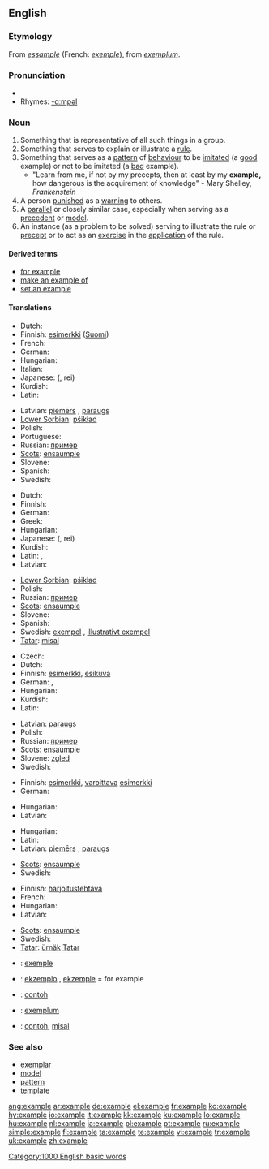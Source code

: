 {{wikipedia|dab=example}}
==English==

{{rank|q|greatly|floor|982|example|class|century|sorry}}

===Etymology===
From {{OF.}} ''[[essample]]'' (French: ''[[exemple]]''), from {{L.}} ''[[exemplum]]''.

===Pronunciation===
* {{audio|en-us-example.ogg|Audio (US)}}
* Rhymes: [[Rhymes:English:-ɑːmpəl|-ɑːmpəl]]

===Noun===
{{en-noun}}

# Something that is representative of all such things in a group.
# Something that serves to explain or illustrate a [[rule]].
# Something that serves as a [[pattern]] of [[behaviour]] to be [[imitate]]d (a [[good]] example) or not to be imitated (a [[bad]] example).
#* "Learn from me, if not by my precepts, then at least by my '''example,''' how dangerous is the acquirement of knowledge" - Mary Shelley, ''Frankenstein''
# A person [[punish]]ed as a [[warning]] to others.
# A [[parallel]] or closely similar case, especially when serving as a [[precedent]] or [[model]].
# An instance (as a problem to be solved) serving to illustrate the rule or [[precept]] or to act as an [[exercise]] in the [[application]] of the rule.

====Derived terms====
* [[for example]]
* [[make an example of]]
* [[set an example]]

====Translations====
{{trans-top|something representative of a group}}
* Dutch: {{t+|nl|voorbeeld|n}}
* Finnish: [[esimerkki]] ([[:fi:esimerkki|Suomi]])
* French: {{t+|fr|exemple|m}}
* German: {{t+|de|Beispiel|n}}
* Hungarian: {{t|hu|példány}}
* Italian: {{t+|it|esempio|m}}
* Japanese: {{Jpan|[[例]]}} ({{Jpan|[[れい]]}}, rei)
* Kurdish: {{KUchar|[[نمونه‌]]}}
* Latin: {{t-|la|exemplum|n}}
{{trans-mid}}
* Latvian: [[piemērs]] {{m}}, [[paraugs]] {{m}}
* [[Lower Sorbian]]: [[pśikład]] {{m}}
* Polish: {{t+|pl|przykład|m}}
* Portuguese: {{t+|pt|exemplo|m}}
* Russian: [[пример]] {{m}}
* [[Scots]]: [[ensaumple]]
* Slovene: {{t+|sl|primer|m}}
* Spanish: {{t-|es|ejemplo|m}}
* Swedish: {{t+|sv|exempel|n}}
{{trans-bottom}}

{{trans-top|something serving to explain or illustrate a rule}}
* Dutch: {{t+|nl|voorbeeld|n}}
* Finnish: {{t+|fi|esimerkki}}
* German: {{t+|de|Beispiel|n}}
* Greek: {{t+|el|παράδειγμα|n|tr=paráthigma|sc=Grek}}
* Hungarian: {{t+|hu|példa}}
* Japanese: {{Jpan|[[例]]}} ({{Jpan|[[れい]]}}, rei)
* Kurdish: {{KUchar|[[نمونه‌]]}}
* Latin: {{t+|la|exemplar|n}}, {{t-|la|exemplum|n}}
* Latvian: {{t-|lv|piemērs|m|xs=Latvian}}
{{trans-mid}}
* [[Lower Sorbian]]: [[pśikład]] {{m}}
* Polish: {{t+|pl|przykład|m}}
* Russian: [[пример]] {{m}}
* [[Scots]]: [[ensaumple]]
* Slovene: {{t+|sl|primer|m}}
* Spanish: {{t-|es|ejemplar|m}}
* Swedish: [[exempel]] {{n}}, [[illustrativt exempel]] {{n}}
* [[Tatar]]: [[mísal]]
{{trans-bottom}}

{{trans-top|something serving as a pattern of behaviour}}
* Czech: {{t-|cs|příklad|m}}
* Dutch: {{t+|nl|voorbeeld}}
* Finnish: [[esimerkki]], [[esikuva]]
* German: {{t+|de|Vorbild|n}}, {{t+|de|Beispiel|n}}
* Hungarian: {{t+|hu|példa}}
* Kurdish: {{KUchar|[[نمونه‌]]}}
* Latin: {{t-|la|exemplum|n}}
{{trans-mid}}
* Latvian: [[paraugs]] {{m}}
* Polish: {{t+|pl|przykład|m}}
* Russian: [[пример]] {{m}}
* [[Scots]]: [[ensaumple]]
* Slovene: [[zgled]] {{m}}
* Swedish: {{t+|sv|exempel|n}}
{{trans-bottom}}

{{trans-top|person punished as a warning to others}}
* Finnish: [[esimerkki]], [[varoittava]] [[esimerkki]]
* German: {{t+|de|Exempel|n}}
{{trans-mid}}
* Hungarian: {{t+|hu|precedens}}
* Latvian: {{t-|lv|piemērs|m|xs=Latvian}}
{{trans-bottom}}

{{trans-top|parallel or closely similar case}}
* Hungarian: {{t+|hu|precedens}}
* Latin: {{t-|la|exemplum|n}}
* Latvian: [[piemērs]] {{m}}, [[paraugs]] {{m}}
{{trans-mid}}
* [[Scots]]: [[ensaumple]]
* Swedish: {{t+|sv|exempel|n}}
{{trans-bottom}}

{{trans-top|instance as a problem to be solved}}
* Finnish: [[harjoitustehtävä]]
* French: {{t+|fr|exemple|m}}
* Hungarian: {{t+|hu|példa}}
* Latvian: {{t-|lv|piemērs|m|xs=Latvian}}
{{trans-mid}}
* [[Scots]]: [[ensaumple]]
* Swedish: {{t+|sv|exempel|n}}
* [[Tatar]]: [[ürnäk]] [[:tt:ürnäk|Tatar]]
{{trans-bottom}}

{{checktrans-top}}
* {{ttbc|Catalan}}: [[exemple]] {{m}}
* {{ttbc|Esperanto}}: [[ekzemplo]] {{m}}, [[ekzemple]] = for example
* {{ttbc|Indonesian}}: [[contoh]]
{{checktrans-mid}}
* {{ttbc|Latin}}: [[exemplum]] {{n}}
* {{ttbc|Malay}}: [[contoh]], [[misal]]
{{checktrans-bottom}}

===See also===
* [[exemplar]]
* [[model]]
* [[pattern]]
* [[template]]

[[Category:1000 English basic words]]

[[ang:example]]
[[ar:example]]
[[de:example]]
[[el:example]]
[[fr:example]]
[[ko:example]]
[[hy:example]]
[[io:example]]
[[it:example]]
[[kk:example]]
[[ku:example]]
[[lo:example]]
[[hu:example]]
[[nl:example]]
[[ja:example]]
[[pl:example]]
[[pt:example]]
[[ru:example]]
[[simple:example]]
[[fi:example]]
[[ta:example]]
[[te:example]]
[[vi:example]]
[[tr:example]]
[[uk:example]]
[[zh:example]]